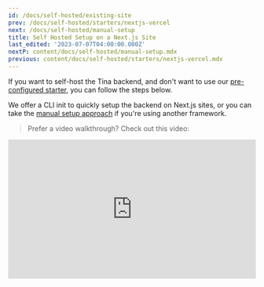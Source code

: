 ```yaml
---
id: /docs/self-hosted/existing-site
prev: /docs/self-hosted/starters/nextjs-vercel
next: /docs/self-hosted/manual-setup
title: Self Hosted Setup on a Next.js Site
last_edited: '2023-07-07T04:00:00.000Z'
nextP: content/docs/self-hosted/manual-setup.mdx
previous: content/docs/self-hosted/starters/nextjs-vercel.mdx
---
```


If you want to self-host the Tina backend, and don't want to use our [pre-configured starter](/docs/self-hosted/starters/nextjs-vercel/), you can follow the steps below.

We offer a CLI init to quickly setup the backend on Next.js sites, or you can take the [manual setup approach](/docs/self-hosted/manual-setup/) if you're using another framework.

> Prefer a video walkthrough? Check out this video:

<div style="position:relative;padding-top:56.25%;">
  <iframe width="560" frameborder="0" allowfullscreen style="position:absolute;top:0;left:0;width:100%;height:100%;" src="https://www.youtube.com/embed/Jq5yWF1c0aM" title="Adding Self Hosted TinaCMS to an existing site" allow="accelerometer; autoplay; clipboard-write; encrypted-media; gyroscope; picture-in-picture; web-share" />
</div>

## Setup

If you already have Tina Setup in your project, make sure has the latest version of all tina packages.

In the terminal, run:

```bash
npx @tinacms/cli@latest init backend
```

This will set up TinaCMS (if it's not already installed) and add the backend pieces required for self-hosting.

This will prompt you to answer some questions:

### GitHub Personal Access Token

A Github Personal Access Token can be created in the [GitHub account settings](https://github.com/settings/personal-access-tokens/new).

Make sure to assign it `repo` access to your new repository with Read/Write access to Contents.

### Choosing a Database Adapter

TinaCMS provides two database adapters in the init workflow: "Redis" (VercelKV) & "MongoDB". Learn more about Database Adapters [here](/docs/reference/self-hosted/database-adapter/overview/).

### What The Init Command Does

The init commands does the following:

* Sets up pages/tina/\[...routes].{ts,js} to handle TinaCMS GraphQL and auth requests
* Sets up tina/database.{ts,js} to handle the database
  * Configures the GitHub Git provider
  * Configures the database adapter
* Configures the TinaCMS Auth.js auth provider
* Installs any dependencies needed for the chosen Git provider, database adapter, and authentication provider

## After the init command

Once the init command finishes **make sure to copy the environment variables** that are printed in the terminal. You will also need to add these to your hosting provider.

Update all backend data fetching to use the new database client

```diff
-import client from '../tina/__generated__/client'
+import client from '../tina/__generated__/databaseClient'
```

Check out the [this page](/docs/self-hosted/querying-data) for more information.

After these steps are completed the `dev` and `build` commands should be ready for use

## Next Steps

* [Querying Data](/docs/self-hosted/querying-data)
* If you want to change your Git provider, database adapter, or authentication provider, check out the [reference](/docs/reference/self-hosted/overview/).
* Got questions? Feel ask in our [Discord](https://discord.com/invite/zumN63Ybpf)
